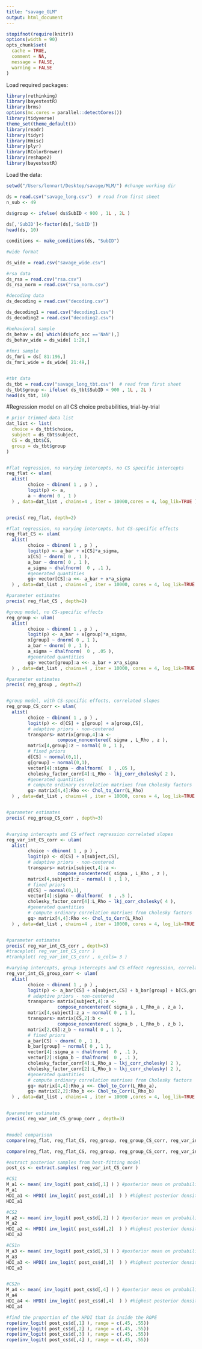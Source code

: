 ```yaml
---
title: "savage_GLM"
output: html_document
---
```


```r
stopifnot(require(knitr))
options(width = 90)
opts_chunk$set(
  cache = TRUE,
  comment = NA,
  message = FALSE,
  warning = FALSE
)
```

Load required packages:
```r
library(rethinking)
library(bayestestR)
library(brms)
options(mc.cores = parallel::detectCores())
library(tidyverse)
theme_set(theme_default())
library(readr)
library(tidyr)
library(Hmisc)
library(plyr)
library(RColorBrewer)
library(reshape2)
library(bayestestR)


```


Load the data:
```r

setwd("/Users/lennart/Desktop/savage/MLM/") #change working dir

ds = read.csv("savage_long.csv")  # read from first sheet
n_sub <- 49
  
ds$group <- ifelse( ds$SubID < 900 , 1L , 2L )

ds[,'SubID']<-factor(ds[,'SubID'])
head(ds, 10)

conditions <- make_conditions(ds, "SubID")

#wide format

ds_wide = read.csv("savage_wide.csv")

#rsa data
ds_rsa = read.csv("rsa.csv")
ds_rsa_norm = read.csv("rsa_norm.csv")

#decoding data
ds_decoding = read.csv("decoding.csv")

ds_decoding1 = read.csv("decoding1.csv")
ds_decoding2 = read.csv("decoding2.csv")

#behavioral sample
ds_behav = ds[ which(ds$ofc_acc =='NaN'),]
ds_behav_wide = ds_wide[ 1:20,]
  
#fmri sample
ds_fmri = ds[ 81:196,]
ds_fmri_wide = ds_wide[ 21:49,]


#tbt data
ds_tbt = read.csv("savage_long_tbt.csv")  # read from first sheet
ds_tbt$group <- ifelse( ds_tbt$SubID < 900 , 1L , 2L )
head(ds_tbt, 10)


```

#Regression model on all CS choice probabilities, trial-by-trial
```r
# prior trimmed data list
dat_list <- list(
  choice = ds_tbt$choice,
  subject = ds_tbt$subject,
  CS = ds_tbt$CS,
  group = ds_tbt$group
)


#flat regression, no varying intercepts, no CS specific intercepts
reg_flat <- ulam(
  alist(
        choice ~ dbinom( 1 , p ) ,
        logit(p) <- a,
        a ~ dnorm( 0 , 1 )
  ) , data=dat_list , chains=4 , iter = 10000,cores = 4, log_lik=TRUE )  


precis( reg_flat, depth=2)

#flat regression, no varying intercepts, but CS-specific effects
reg_flat_CS <- ulam(
  alist(
        choice ~ dbinom( 1 , p ) ,
        logit(p) <- a_bar + x[CS]*a_sigma,
        x[CS] ~ dnorm( 0 , 1 ),
        a_bar ~ dnorm( 0 , 1 ),
        a_sigma ~ dhalfnorm(  0 , .1 ),
        #generated quantities 
        gq> vector[CS]:a <<- a_bar + x*a_sigma
  ) , data=dat_list , chains=4 , iter = 10000, cores = 4, log_lik=TRUE )  

#parameter estimates
precis( reg_flat_CS , depth=2)

#group model, no CS-specific effects
reg_group <- ulam(
  alist(
        choice ~ dbinom( 1 , p ) ,
        logit(p) <- a_bar + x[group]*a_sigma,
        x[group] ~ dnorm( 0 , 1 ),
        a_bar ~ dnorm( 0 , 1 ),
        a_sigma ~ dhalfnorm(  0 , .05 ),
        #generated quantities 
        gq> vector[group]:a <<- a_bar + x*a_sigma
  ) , data=dat_list , chains=4 , iter = 10000, cores = 4, log_lik=TRUE )  

#parameter estimates
precis( reg_group , depth=2)


#group model, with CS-specific effects, correlated slopes
reg_group_CS_corr <- ulam(
  alist(
        choice ~ dbinom( 1 , p ) ,
        logit(p) <- d[CS] + g[group] + a[group,CS],
        # adaptive priors - non-centered
        transpars> matrix[group,4]:a <-
                   compose_noncentered( sigma , L_Rho , z ),
        matrix[4,group]:z ~ normal( 0 , 1 ),
        # fixed priors
        d[CS] ~ normal(0,1),
        g[group] ~ normal(0,1),
        vector[4]:sigma ~ dhalfnorm(  0 , .05 ),
        cholesky_factor_corr[4]:L_Rho ~ lkj_corr_cholesky( 2 ),
        #generated quantities 
        # compute ordinary correlation matrixes from Cholesky factors
        gq> matrix[4,4]:Rho <<- Chol_to_Corr(L_Rho)
  ) , data=dat_list , chains=4 , iter = 10000, cores = 4, log_lik=TRUE )


#parameter estimates
precis( reg_group_CS_corr , depth=3)


#varying intercepts and CS effect regression correlated slopes
reg_var_int_CS_corr <- ulam(
  alist(
        choice ~ dbinom( 1 , p ) ,
        logit(p) <- d[CS] + a[subject,CS],
        # adaptive priors - non-centered
        transpars> matrix[subject,4]:a <-
                   compose_noncentered( sigma , L_Rho , z ),
        matrix[4,subject]:z ~ normal( 0 , 1 ),
        # fixed priors
        d[CS] ~ normal(0,1),
        vector[4]:sigma ~ dhalfnorm(  0 , .5 ),
        cholesky_factor_corr[4]:L_Rho ~ lkj_corr_cholesky( 4 ),
        #generated quantities 
        # compute ordinary correlation matrixes from Cholesky factors
        gq> matrix[4,4]:Rho <<- Chol_to_Corr(L_Rho)
  ) , data=dat_list , chains=4 , iter = 10000, cores = 4, log_lik=TRUE )


#parameter estimates
precis( reg_var_int_CS_corr , depth=3)
#traceplot( reg_var_int_CS_corr )
#trankplot( reg_var_int_CS_corr , n_cols= 3 )

#varying intercepts, group intercepts and CS effect regression, correlated slopes
reg_var_int_CS_group_corr <- ulam(
  alist(
        choice ~ dbinom( 1 , p ) ,
        logit(p) <- a_bar[CS] + a[subject,CS] + b_bar[group] + b[CS,group],
        # adaptive priors - non-centered
        transpars> matrix[subject,4]:a <-
                   compose_noncentered( sigma_a , L_Rho_a , z_a ),
        matrix[4,subject]:z_a ~ normal( 0 , 1 ),
        transpars> matrix[CS,2]:b <-
                   compose_noncentered( sigma_b , L_Rho_b , z_b ),
        matrix[2,CS]:z_b ~ normal( 0 , 1 ),
        # fixed priors
        a_bar[CS] ~ dnorm( 0 , 1 ),
        b_bar[group] ~ normal( 0 , 1 ),
        vector[4]:sigma_a ~ dhalfnorm(  0 , .1 ),
        vector[2]:sigma_b ~ dhalfnorm(  0 , .1 ),
        cholesky_factor_corr[4]:L_Rho_a ~ lkj_corr_cholesky( 2 ),
        cholesky_factor_corr[2]:L_Rho_b ~ lkj_corr_cholesky( 2 ),
        #generated quantities 
        # compute ordinary correlation matrixes from Cholesky factors
        gq> matrix[4,4]:Rho_a <<- Chol_to_Corr(L_Rho_a),
        gq> matrix[2,2]:Rho_b <<- Chol_to_Corr(L_Rho_b)
  ) , data=dat_list , chains=4 , iter = 10000 ,cores = 4, log_lik=TRUE )


#parameter estimates
precis( reg_var_int_CS_group_corr , depth=3)


#model comparison
compare(reg_flat, reg_flat_CS, reg_group, reg_group_CS_corr, reg_var_int_CS_corr, reg_var_int_CS_group_corr, func = PSIS)

compare(reg_flat, reg_flat_CS, reg_group, reg_group_CS_corr, reg_var_int_CS_corr, reg_var_int_CS_group_corr, func=WAIC)

#extract posterior samples from best-fitting model
post_cs <- extract.samples( reg_var_int_CS_corr ) 

#CS1
M_a1 <- mean( inv_logit( post_cs$d[,1] ) ) #posterior mean on probability scale, behavioral sample
M_a1
HDI_a1 <- HPDI( inv_logit( post_cs$d[,1]  ) ) #highest posterior density on probability scale, behavioral sample
HDI_a1

#CS2
M_a2 <- mean( inv_logit( post_cs$d[,2] ) ) #posterior mean on probability scale, fmri sample
M_a2
HDI_a2 <- HPDI( inv_logit( post_cs$d[,2]  ) ) #highest posterior density on probability scale, fmri sample
HDI_a2

#CS1n
M_a3 <- mean( inv_logit( post_cs$d[,3] ) ) #posterior mean on probability scale, behavioral sample
M_a3
HDI_a3 <- HPDI( inv_logit( post_cs$d[,3]  ) ) #highest posterior density on probability scale, behavioral sample
HDI_a3


#CS2n
M_a4 <- mean( inv_logit( post_cs$d[,4] ) ) #posterior mean on probability scale, behavioral sample
M_a4
HDI_a4 <- HPDI( inv_logit( post_cs$d[,4]  ) ) #highest posterior density on probability scale, behavioral sample
HDI_a4

#find the proportion of the HPDI that is inside the ROPE
rope(inv_logit( post_cs$d[,1] ), range = c(.45, .55))
rope(inv_logit( post_cs$d[,2] ), range = c(.45, .55))
rope(inv_logit( post_cs$d[,3] ), range = c(.45, .55))
rope(inv_logit( post_cs$d[,4] ), range = c(.45, .55))

```


















